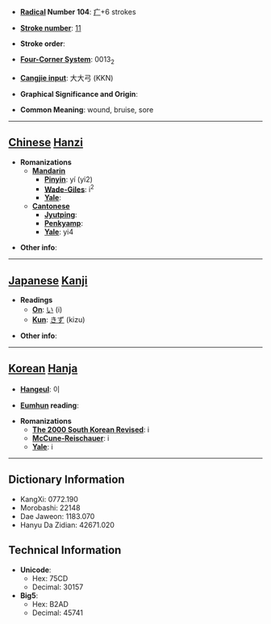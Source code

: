 * '''[[Wiktionary:Chinese radical index| Radical]] Number 104''': [[Wiktionary:Chinese radical index 疒|疒]]+6 strokes

* '''[[Wiktionary:Chinese total strokes index|Stroke number]]''': [[Wiktionary:Chinese total strokes index 11|11]]

* '''Stroke order''': 

* '''[[Wiktionary:Chinese four corner index|Four-Corner System]]''': 0013<sub>2</sub>

* '''[[Wiktionary:Chinese Cangjie index|Cangjie input]]''': 大大弓 (KKN)

* '''Graphical Significance and Origin''': 

* '''Common Meaning''': wound, bruise, sore

----

== [[Chinese]] [[Hanzi]] ==

* '''Romanizations'''
** '''[[Mandarin]]'''
*** '''[[Pinyin]]''': yí (yi2)
*** '''[[Wade-Giles]]''': i<sup>2</sup>
*** '''[[Yale]]''': 
** '''[[Cantonese]]'''
*** '''[[Jyutping]]''':
*** '''[[Penkyamp]]''': 
*** '''[[Yale]]''': yi4

* '''Other info''': 

----

== [[Japanese]] [[Kanji]] ==

* '''Readings'''
** '''[[On]]''': [[い]] (i)
** '''[[Kun]]''': [[きず]] (kizu)

* '''Other info''':  

----

== [[Korean]] [[Hanja]] ==

* '''[[Hangeul]]''': 이

* '''[[Eumhun]] reading''': 

* '''Romanizations'''
** '''[[The 2000 South Korean Revised Romanization|The 2000 South Korean Revised]]''': i
** '''[[McCune-Reischauer]]''': i
** '''[[Yale]]''': i

----

== Dictionary Information ==

* KangXi: 0772.190
* Morobashi: 22148
* Dae Jaweon: 1183.070
* Hanyu Da Zidian: 42671.020

== Technical Information ==

* '''Unicode''':
** Hex: 75CD
** Decimal: 30157
* '''Big5''':
** Hex: B2AD
** Decimal: 45741